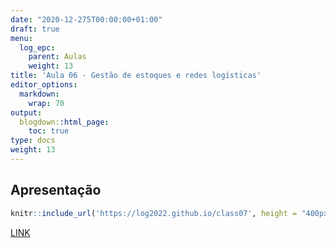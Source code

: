 ```yaml
---
date: "2020-12-275T00:00:00+01:00"
draft: true
menu:
  log_epc:
    parent: Aulas
    weight: 13
title: 'Aula 06 - Gestão de estoques e redes logísticas'
editor_options: 
  markdown: 
    wrap: 70
output: 
  blogdown::html_page:
    toc: true
type: docs
weight: 13
---
```


## Apresentação

```r
knitr::include_url('https://log2022.github.io/class07', height = "400px")
```

[LINK](https://log2022.github.io/class07)



